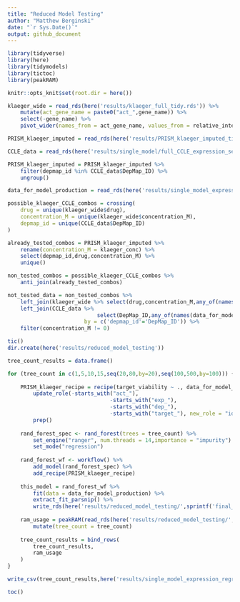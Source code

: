 ```yaml
---
title: "Reduced Model Testing"
author: "Matthew Berginski"
date: "`r Sys.Date()`"
output: github_document
---
```


```r
library(tidyverse)
library(here)
library(tidymodels)
library(tictoc)
library(peakRAM)

knitr::opts_knit$set(root.dir = here())
```

```r
klaeger_wide = read_rds(here('results/klaeger_full_tidy.rds')) %>%
	mutate(act_gene_name = paste0("act_",gene_name)) %>%
	select(-gene_name) %>%
	pivot_wider(names_from = act_gene_name, values_from = relative_intensity)

PRISM_klaeger_imputed = read_rds(here('results/PRISM_klaeger_imputed_tidy.rds'))

CCLE_data = read_rds(here('results/single_model/full_CCLE_expression_set_for_ML.rds'))

PRISM_klaeger_imputed = PRISM_klaeger_imputed %>%
	filter(depmap_id %in% CCLE_data$DepMap_ID) %>%
	ungroup()

data_for_model_production = read_rds(here('results/single_model_expression_regression/full_model_data_set_500feat.rds'))
```

```r
possible_klaeger_CCLE_combos = crossing(
	drug = unique(klaeger_wide$drug),
	concentration_M = unique(klaeger_wide$concentration_M),
	depmap_id = unique(CCLE_data$DepMap_ID)
)

already_tested_combos = PRISM_klaeger_imputed %>%
	rename(concentration_M = klaeger_conc) %>%
	select(depmap_id,drug,concentration_M) %>%
	unique()

non_tested_combos = possible_klaeger_CCLE_combos %>%
	anti_join(already_tested_combos)

not_tested_data = non_tested_combos %>%
	left_join(klaeger_wide %>% select(drug,concentration_M,any_of(names(data_for_model_production)))) %>%
	left_join(CCLE_data %>% 
							select(DepMap_ID,any_of(names(data_for_model_production))),
						by = c('depmap_id'='DepMap_ID')) %>%
	filter(concentration_M != 0)
```

```r
tic()
dir.create(here('results/reduced_model_testing'))

tree_count_results = data.frame()

for (tree_count in c(1,5,10,15,seq(20,80,by=20),seq(100,500,by=100))) {
	
	PRISM_klaeger_recipe = recipe(target_viability ~ ., data_for_model_production) %>%
		update_role(-starts_with("act_"),
								-starts_with("exp_"),
								-starts_with("dep_"),
								-starts_with("target_"), new_role = "id variable") %>%
		prep()
	
	rand_forest_spec <- rand_forest(trees = tree_count) %>% 
		set_engine("ranger", num.threads = 14,importance = "impurity") %>%
		set_mode("regression")
	
	rand_forest_wf <- workflow() %>%
		add_model(rand_forest_spec) %>%
		add_recipe(PRISM_klaeger_recipe)
	
	this_model = rand_forest_wf %>%
		fit(data = data_for_model_production) %>%
		extract_fit_parsnip() %>% 
		write_rds(here('results/reduced_model_testing/',sprintf('final_model_500feat_%03dtrees.rds', tree_count)), compress = 'gz')
	
	ram_usage = peakRAM(read_rds(here('results/reduced_model_testing/',sprintf('final_model_500feat_%03dtrees.rds', tree_count)))) %>%
		mutate(tree_count = tree_count)
	
	tree_count_results = bind_rows(
		tree_count_results,
		ram_usage
	)
}

write_csv(tree_count_results,here('results/single_model_expression_regression/model_size_ram_usage.csv'))

toc()
```